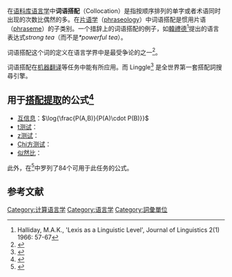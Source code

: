 {{Link style|time=2015-12-12T05:12:23+00:00}}
{{noteTA
|T = zh-cn:词语搭配; zh-tw:搭配詞;
|1 = zh-cn:词语搭配; zh-tw:搭配詞;
}}
在[[语料库语言学|语料库语言学]]中'''词语搭配'''（Collocation）是指按顺序排列的单字或者术语同时出现的次数比偶然的多。在[[片语学|片语学]]（[[:en:phraseology|phraseology]]）中词语搭配是惯用片语（[[:en:phraseme|phraseme]]）的子类别。一个措辞上的词语搭配的例子，如[[韓禮德|韓禮德]]<ref>Halliday, M.A.K., 'Lexis as a Linguistic Level', Journal of Linguistics 2(1) 1966: 57-67</ref>提出的语言表达式''strong tea''（而不是''*powerful tea''）。

词语搭配这个词的定义在语言学界中是最受争论的之一<ref>
{{Cite book
| last = Evert
| first = S.
| title = Corpus Linguistics. An International Handbook
| date = 2008
}}
</ref>。

词语搭配在[[机器翻译|机器翻译]]等任务中能有所应用。而 Linggle<ref>
{{cite conference
|author=Joanne Boisson
|coauthors=Ting-Hui Kao, Jian-Cheng Wu, Tzu-Hsi Yen, Jason S. Chang
|title=Linggle: a Web-scale Linguistic Search Engine for Words in Context
|conference=Proceedings of the 51st Annual Meeting of the Association for Computational Linguistics 
|year=2013}}</ref> 是全世界第一套搭配詞搜尋引擎。

==用于[[搭配提取|搭配提取]]的公式<ref>{{Cite book
| publisher = MIT Press
| last = Manning
| first = C. D.
| title = Foundations of statistical natural language processing
| date = 1999}}</ref>==
*[[互信息|互信息]]：<math>\log{\frac{P(A,B)}{P(A)\cdot P(B)}}</math>
*[[学生t检验|t测试]]：
*[[z测试|z测试]]：
*[[卡方分布|Chi方测试]]：
*[[似然比|似然比]]：
此外，在<ref>{{Cite conference
| volume = 43
| pages = 13
| last = Pecina
| first = P.
| title = An Extensive Empirical Study of Collocation Extraction Methods
| date = 2005
}}</ref>中罗列了84个可用于此任务的公式。
==参考文献==
<references/>
{{lang-stub}}

[[Category:计算语言学|Category:计算语言学]]
[[Category:语言学|Category:语言学]]
[[Category:詞彙單位|Category:詞彙單位]]